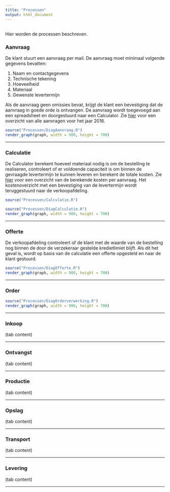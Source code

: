 ```yaml
---
title: "Processen"
output: html_document
---
```


## {.tabset}

Hier worden de processen beschreven.

### Aanvraag
De klant stuurt een aanvraag per mail. De aanvraag moet minimaal volgende gegevens bevatten:

1. Naam en contactgegevens
2. Technische tekening
3. Hoeveelheid
4. Materiaal
5. Gewenste levertermijn

Als de aanvraag geen omissies bevat, krijgt de klant een bevestiging dat de aanvraag in goede orde is ontvangen. De aanvraag wordt toegevoegd aan een spreadsheet en doorgestuurd naar een Calculator. Zie [hier](https://raw.githubusercontent.com/witusj/SteelBlazers/master/aanvragen.csv) voor een overzicht van alle aanvragen voor het jaar 2016. 

```r
source("Processen/DiagAanvraag.R")
render_graph(graph, width = 900, height = 700)
```

<hr>

### Calculatie
De Calculator berekent hoeveel materiaal nodig is om de bestelling te realiseren, controleert of er voldoende capaciteit is om binnen de gevraagde levertermijn te kunnen leveren en berekent de totale kosten.
Zie [hier](https://raw.githubusercontent.com/witusj/SteelBlazers/master/kosten.csv) voor een overzicht van de berekende kosten per aanvraag. Het kostenoverzicht met een bevestiging van de levertermijn wordt teruggestuurd naar de verkoopafdeling.

```r
source("Processen/Calculatie.R")
```

```r
source("Processen/DiagCalculatie.R")
render_graph(graph, width = 900, height = 700)
```
<hr>

### Offerte
De verkoopafdeling controleert of de klant met de waarde van de bestelling nog binnen de door de verzekeraar gestelde kredietlimiet blijft. Als dit het geval is, wordt op basis van de calculatie een offerte opgesteld en naar de klant gestuurd.

```r
source("Processen/DiagOfferte.R")
render_graph(graph, width = 900, height = 700)
```


<hr>

### Order

```r
source("Processen/DiagOrderverwerking.R")
render_graph(graph, width = 900, height = 700)
```
<hr>

### Inkoop

(tab content)
<hr>

### Ontvangst

(tab content)
<hr>

### Productie

(tab content)
<hr>

### Opslag

(tab content)
<hr>

### Transport

(tab content)
<hr>

### Levering

(tab content)
<hr>
